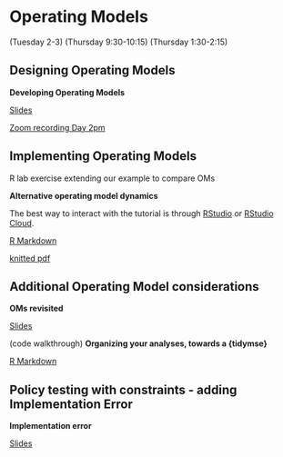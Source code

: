 # Operating Models  {#op-mods}

(Tuesday 2-3)
(Thursday 9:30-10:15)
(Thursday 1:30-2:15)


## Designing Operating Models

::: {.slide-deck}
**Developing Operating Models**

::: {.slides}
[Slides](https://docs.google.com/presentation/d/13khlyWPPfWQoBvi4p8hzw9g_rFwLnjWmRItpzdSbIjI/edit#slide=id.ge711a8a8a6_0_401)
:::
:::

::: {.microphone}
[Zoom recording Day 2pm](https://umassd.zoom.us/rec/share/b2cmDNCdzGo7RfftrVBYVIrEMT-gOOqNli7M7_-mQBl2FckKR4tze3pgWzTUIKDb.GYbdLRkGFmF0Qwlw)
:::

## Implementing Operating Models {#coding-oms}

R lab exercise extending our example to compare OMs

::: {.application-exercise} 
**Alternative operating model dynamics**

The best way to interact with the tutorial is through [RStudio](https://github.com/gavinfay/cinar-mse/issues/2) or [RStudio Cloud](https://github.com/gavinfay/cinar-mse/issues/1).

::: {.source}
[R Markdown](https://github.com/gavinfay/asmfc-mse/tree/main/materials/exercises/day-02/alternative-oms.Rmd)
:::

::: {.tutorial}
[knitted pdf](https://github.com/gavinfay/asmfc-mse/tree/main/materials/exercises/day-02/alternative-oms.pdf)
:::
:::



## Additional Operating Model considerations {#oms-revisited}

::: {.slide-deck}
**OMs revisited**

::: {.slides}
[Slides](https://docs.google.com/presentation/d/1MSdUUcxXVpy7pVn4ONDh_VmLG5XYE4JIFT3vms0nQYU/edit?usp=sharing)
:::
:::

::: {.application-exercise}
(code walkthrough)
**Organizing your analyses, towards a {tidymse}**

::: {.source}
[R Markdown](https://github.com/gavinfay/asmfc-mse/tree/main/materials/exercises/day-04/age-structure-om.Rmd)
:::
:::


## Policy testing with constraints - adding Implementation Error {#implementation}

::: {.slide-deck}
**Implementation error**

::: {.slides}
[Slides](https://docs.google.com/presentation/d/1_SIgCO6gCOXjnbVc80YfXwqNUeIqe9aZSdQbJh7vg8g/edit?usp=sharing)
:::
:::


